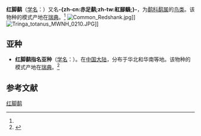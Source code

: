 {{NoteTA|G1=LS}}
{{noteTA
|T=zh-cn:红脚鹬; zh-tw:赤足鷸; 
|1=zh-cn:红脚鹬; zh-tw:赤足鷸; 
}}
{{speciesbox
| name = 红脚鹬
| image = Common_Redshank_Tringa_totanus.jpg
| image_caption = 繁殖羽
| status = LC
| status_system = IUCN3.1
| status_ref = <ref>{{cite journal | author = BirdLife International | author-link = BirdLife International | title = ''Tringa totanus'' | journal = [[IUCN_Red_List_of_Threatened_Species|IUCN Red List of Threatened Species]] | volume = 2013 | page = e.T22693211A50404828 | publisher = [[IUCN|IUCN]] | year = 2013 | url = http://oldredlist.iucnredlist.org/details/22693211/0 | doi = 10.2305/IUCN.UK.2013-2.RLTS.T22693211A50404828.en | accessdate = 24 November 2016 | archive-url = https://web.archive.org/web/20190502003759/http://oldredlist.iucnredlist.org/details/22693211/0 | archive-date = 2 May 2019 | dead-url = yes }}</ref>
| genus = Tringa
| species = totanus
| authority = ([[卡尔·林奈|Linnaeus]])<ref name='id1934'>{{cite web| url =http://www.bioinfo.cn/db05/BjdwSpecies.php?action=view&id=1934| title =红脚鹬| work =《中国动物物种编目数据库》| publisher =中国科学院微生物研究所| author =中国科学院动物研究所| accessdate =2009-04-04| deadurl =yes| archiveurl =https://web.archive.org/web/20131203122335/http://www.bioinfo.cn/db05/BjdwSpecies.php?action=view| archivedate =2013-12-03}}</ref>
| synonyms = 
*''Totanus totanus'' {{small|(Linnaeus, 1758)}}
*''Scolopax totanus'' {{small|Linnaeus, 1758}}
*''Tringa gambetta'' {{small|Linnaeus, 1758}}
| range_map = TringaTotanusIUCN2019 2.png
| range_map_caption = ''T. totanus'' 分佈範圍{{leftlegend|#00FF00|繁殖區|outline=gray}} {{leftlegend|#008000|留鳥|outline=gray}} {{leftlegend|#00FFFF|過境|outline=gray}} {{leftlegend|#007FFF|非繁殖區|outline=gray}}
}}

'''红脚鹬'''（[[学名|学名]]：{{lang|la|''Tringa totanus''}}）又名'''-{zh-cn:赤足鹬;zh-tw:紅腳鷸;}-'''，为[[鹬科|鹬科]][[鹬属|鹬属]]的[[鸟类|鸟类]]。该物种的模式产地在[[瑞典|瑞典]]。<ref name='id1934'/>
[[File:Common_Redshank.jpg|thumb]]]]
[[File:Tringa_totanus_MWNH_0210.JPG|thumb]]]]

==亚种==
*'''红脚鹬指名亚种'''（[[学名|学名]]：{{lang|la|''Tringa totanus totanus''}}）。在[[中国大陆|中国大陆]]，分布于华北和华南等地。该物种的模式产地在[[瑞典|瑞典]]。<ref name='id1935'>{{cite web| url =http://www.bioinfo.cn/db05/BjdwSpecies.php?action=view&id=1935| title =红脚鹬指名亚种| work =《中国动物物种编目数据库》| publisher =中国科学院微生物研究所| author =中国科学院动物研究所| accessdate =2009-04-04| deadurl =yes| archiveurl =https://web.archive.org/web/20160305044151/http://www.bioinfo.cn/db05/BjdwSpecies.php?action=view&id=1935| archivedate =2016-03-05}}</ref>

== 参考文献 ==
{{Commons and category|Tringa_totanus|红脚鹬|Tringa_totanus}}
{{Wikispecies|Tringa_totanus}}
{{reflist}}
{{Taxonbar|from=Q18859}}

[[Category:鹬属|红脚鹬]]


{{鸻形目小作品}}